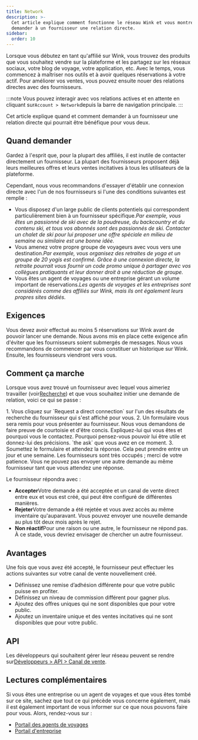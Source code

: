 ```yaml
---
title: Network
description: >-
  Cet article explique comment fonctionne le réseau Wink et vous montre comment
  demander à un fournisseur une relation directe.
sidebar:
  order: 10
---
```


Lorsque vous débutez en tant qu'affilié sur Wink, vous trouvez des produits que vous souhaitez vendre sur la plateforme et les partagez sur les réseaux sociaux, votre blog de voyage, votre application, etc.
Avec le temps, vous commencez à maîtriser nos outils et à avoir quelques réservations à votre actif.
Pour améliorer vos ventes, vous pouvez ensuite nouer des relations directes avec des fournisseurs.

:::note
Vous pouvez interagir avec vos relations actives et en attente en cliquant sur`Account > Network`depuis la barre de navigation principale.
:::

Cet article explique quand et comment demander à un fournisseur une relation directe qui pourrait être bénéfique pour vous deux.

## Quand demander

Gardez à l'esprit que, pour la plupart des affiliés, il est inutile de contacter directement un fournisseur. La plupart des fournisseurs proposent déjà leurs meilleures offres et leurs ventes incitatives à tous les utilisateurs de la plateforme.

Cependant, nous vous recommandons d'essayer d'établir une connexion directe avec l'un de nos fournisseurs si l'une des conditions suivantes est remplie :

* Vous disposez d'un large public de clients potentiels qui correspondent particulièrement bien à un fournisseur spécifique.*Par exemple, vous êtes un passionné de ski avec de la poudreuse, du backcountry et du contenu ski, et tous vos abonnés sont des passionnés de ski. Contacter un chalet de ski pour lui proposer une offre spéciale en milieu de semaine ou similaire est une bonne idée.*
* Vous amenez votre propre groupe de voyageurs avec vous vers une destination.*Par exemple, vous organisez des retraites de yoga et un groupe de 20 yogis est confirmé. Grâce à une connexion directe, la retraite pourrait vous fournir un code promo unique à partager avec vos collègues pratiquants et leur donner droit à une réduction de groupe.*
* Vous êtes un agent de voyages ou une entreprise gérant un volume important de réservations.*Les agents de voyages et les entreprises sont considérés comme des affiliés sur Wink, mais ils ont également leurs propres sites dédiés.*

## Exigences

Vous devez avoir effectué au moins 5 réservations sur Wink avant de pouvoir lancer une demande.
Nous avons mis en place cette exigence afin d'éviter que les fournisseurs soient submergés de messages. Nous vous recommandons de commencer par vous constituer un historique sur Wink. Ensuite, les fournisseurs viendront vers vous.

## Comment ça marche

Lorsque vous avez trouvé un fournisseur avec lequel vous aimeriez travailler (voir[Recherche](/studio/search/)) et que vous souhaitez initier une demande de relation, voici ce qui se passe :

<Steps>
  1. Vous cliquez sur `Request a direct connection` sur l'un des résultats de recherche du fournisseur qui s'est affiché pour vous.
  2. Un formulaire vous sera remis pour vous présenter au fournisseur. Nous vous demandons de faire preuve de courtoisie et d'être concis. Expliquez-lui qui vous êtes et pourquoi vous le contactez. Pourquoi pensez-vous pouvoir lui être utile et donnez-lui des précisions. `the ask` que vous avez en ce moment.
  3. Soumettez le formulaire et attendez la réponse. Cela peut prendre entre un jour et une semaine. Les fournisseurs sont très occupés ; merci de votre patience. Vous ne pouvez pas envoyer une autre demande au même fournisseur tant que vous attendez une réponse.
</Steps>


Le fournisseur répondra avec :

* **Accepter**Votre demande a été acceptée et un canal de vente direct entre eux et vous est créé, qui peut être configuré de différentes manières.
* **Rejeter**Votre demande a été rejetée et vous avez accès au même inventaire qu'auparavant. Vous pouvez envoyer une nouvelle demande au plus tôt deux mois après le rejet.
* **Non réactif**Pour une raison ou une autre, le fournisseur ne répond pas. À ce stade, vous devriez envisager de chercher un autre fournisseur.

## Avantages

Une fois que vous avez été accepté, le fournisseur peut effectuer les actions suivantes sur votre canal de vente nouvellement créé.

* Définissez une remise d’adhésion différente pour que votre public puisse en profiter.
* Définissez un niveau de commission différent pour gagner plus.
* Ajoutez des offres uniques qui ne sont disponibles que pour votre public.
* Ajoutez un inventaire unique et des ventes incitatives qui ne sont disponibles que pour votre public.

## API

Les développeurs qui souhaitent gérer leur réseau peuvent se rendre sur[Développeurs > API > Canal de vente](/developers/apis/#sales-channel-api).

## Lectures complémentaires

Si vous êtes une entreprise ou un agent de voyages et que vous êtes tombé sur ce site, sachez que tout ce qui précède vous concerne également, mais il est également important de vous informer sur ce que nous pouvons faire pour vous. Alors, rendez-vous sur :

* [Portail des agents de voyages](/travel-agent/what-is-agent/)
* [Portail d'entreprise](/corporate/what-is-group/)

